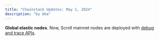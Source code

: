 ```yaml
---
title: "Chainstack Updates: May 1, 2024"
description: "by Ake"
---
```

**Global elastic nodes**. Now, Scroll mainnet nodes are deployed with [debug and trace APIs](/docs/debug-and-trace-apis).
